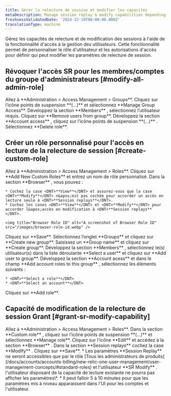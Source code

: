 ```yaml
---
title: Gérer la relecture de session et modifier les capacités
metaDescription: Manage session replay & modify capabilities depending on the role
freshnessValidatedDate: '2024-12-19T00:00:00.000Z'
translationType: machine
---
```


Gérez les capacités de relecture et de modification des sessions à l&apos;aide de la fonctionnalité d&apos;accès à la gestion des utilisateurs. Cette fonctionnalité permet de personnaliser le rôle d&apos;utilisateur et les autorisations d&apos;accès pour définir qui peut modifier les paramètres de relecture de session.

## Révoquer l&apos;accès SR pour les membres/comptes du groupe d&apos;administrateurs [#modify-all-admin-role]

<Steps>
  <Step>
    Allez à <DNT>**Administration &gt; Access Management &gt; Groups**</DNT>.
  </Step>

  <Step>
    Cliquez sur l’icône points de suspension **(...)** et sélectionnez <DNT>**Manage Group Access**</DNT>.
  </Step>

  <Step>
    Développez la section <DNT>**Members**</DNT> , sélectionnez l’utilisateur requis.
  </Step>

  <Step>
    Cliquez sur <DNT>**Remove users from group**</DNT>.
  </Step>

  <Step>
    Développez la section <DNT>**Account access**</DNT> , cliquez sur l’icône points de suspension **(...)** .
  </Step>

  <Step>
    Sélectionnez <DNT>**Delete role**</DNT>.
  </Step>
</Steps>

## Créer un rôle personnalisé pour l&apos;accès en lecture de la relecture de session [#create-custom-role]

<Steps>
  <Step>
    Allez à <DNT>**Administration &gt; Access Management &gt; Roles**</DNT>.
  </Step>

  <Step>
    Cliquez sur <DNT>**Add New Custom Roles**</DNT> et entrez un nom de rôle personnalisé.
  </Step>

  <Step>
    Dans la section <DNT>**Browser**</DNT> , vous pouvez :

    * Cochez la case <DNT>**View**</DNT> et assurez-vous que la case <DNT>**Modify**</DNT> n&apos;est pas cochée pour accorder un accès en lecture seule à <DNT>**Session replays**</DNT>.
    * Cochez les cases <DNT>**View**</DNT> et <DNT>**Modify**</DNT> pour accorder l&apos;accès en modification à <DNT>**Session replays**</DNT>.

    <img title="Browser Role ID" alt="A screenshot of Browser Role ID" src="/images/browser-role-id.webp" />
  </Step>

  <Step>
    Cliquez sur <DNT>**Save**</DNT>.
  </Step>

  <Step>
    Sélectionnez l’onglet <DNT>**Groups**</DNT> et cliquez sur <DNT>**Create new group**</DNT>.
  </Step>

  <Step>
    Saisissez un <DNT>**Group name**</DNT> et cliquez sur <DNT>**Create group**</DNT>.
  </Step>

  <Step>
    Développez la section <DNT>**Members**</DNT> , sélectionnez le(s) utilisateur(s) dans la liste déroulante **Select a user** et cliquez sur **Add user to group**.
  </Step>

  <Step>
    Développez la section <DNT>**Account acess**</DNT> et dans le champ <DNT>**Add account roles to this group**</DNT> , sélectionnez les éléments suivants :

    * <DNT>**Select a role**</DNT>
    * <DNT>**Select an account**</DNT>
  </Step>

  <Step>
    Cliquez sur <DNT>**Add role**</DNT>.
  </Step>
</Steps>

## Capacité de modification de la relecture de session Grant [#grant-sr-modify-capability]

<Steps>
  <Step>
    Allez à <DNT>**Administration &gt; Access Management &gt; Roles**</DNT>.
  </Step>

  <Step>
    Dans la section <DNT>**Custom role**</DNT> , cliquez sur l’icône points de suspension **(...)** et sélectionnez <DNT>**Manage role**</DNT>.
  </Step>

  <Step>
    Cliquez sur l&apos;icône <DNT>**Edit**</DNT> et accédez à la section <DNT>**Browser**</DNT> .
  </Step>

  <Step>
    Dans la section <DNT>**Session replays**</DNT> cochez la case <DNT>**Modify**</DNT> .
  </Step>

  <Step>
    Cliquez sur <DNT>**Save**</DNT>.
  </Step>
</Steps>

<Callout variant="important">
  * Les paramètres **Session Replay** ne seront accessibles que par le rôle [Tous les administrateurs de produits](/docs/accounts/accounts-billing/new-relic-one-user-management/user-management-concepts/#standard-roles) et l&apos;utilisateur **SR Modify** . l&apos;utilisateur disposant de la capacité de lecture existante ne pourra pas afficher les paramètres\*.
  * Il peut falloir 5 à 10 minutes pour que les paramètres mis à niveau apparaissent dans l&apos;UI pour les comptes et l&apos;utilisateur.
</Callout>